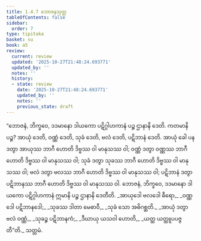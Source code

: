 ```yaml
---
title: 1.4.7 ဘောဇနသုတ္တ
tableOfContents: false
sidebar:
  order: 7
type: tipitaka
basket: su
book: a5
review:
  current: review
  updated: '2025-10-27T21:48:24.693771'
  updated_by: ''
  notes: ''
  history:
  - state: review
    date: '2025-10-27T21:48:24.693771'
    updated_by: ''
    notes: ''
    previous_state: draft
---
```



<ReviewStatus review={frontmatter.review} showDetails={true} />

<HypothesisAnnotation frontmatter={frontmatter} />

<DynamicBreadcrumb />

<Division number="37" book="a5" e="ch" v="16" p="35">

<Paragraph number="192" book="a5">
“ဘောဇနံ, ဘိက္ခဝေ, ဒဒမာနော ဒါယကော ပဋိဂ္ဂါဟကာနံ ပဉ္စ ဌာနာနိ ဒေတိ. ကတမာနိ ပဉ္စ? အာယုံ ဒေတိ, ဝဏ္ဏံ ဒေတိ, သုခံ ဒေတိ, ဗလံ ဒေတိ, ပဋိဘာနံ ဒေတိ. အာယုံ ခေါ ပန ဒတွာ အာယုဿ ဘာဂီ ဟောတိ ဒိဗ္ဗဿ ဝါ မာနုသဿ ဝါ; ဝဏ္ဏံ ဒတွာ ဝဏ္ဏဿ ဘာဂီ ဟောတိ ဒိဗ္ဗဿ ဝါ မာနုသဿ ဝါ; သုခံ ဒတွာ သုခဿ ဘာဂီ ဟောတိ ဒိဗ္ဗဿ ဝါ မာနုသဿ ဝါ; ဗလံ ဒတွာ ဗလဿ ဘာဂီ ဟောတိ ဒိဗ္ဗဿ ဝါ မာနုသဿ ဝါ; ပဋိဘာနံ ဒတွာ ပဋိဘာနဿ ဘာဂီ ဟောတိ ဒိဗ္ဗဿ ဝါ မာနုသဿ ဝါ. ဘောဇနံ, ဘိက္ခဝေ, ဒဒမာနော ဒါယကော ပဋိဂ္ဂါဟကာနံ ဣမာနိ ပဉ္စ ဌာနာနိ ဒေတီတိ.
</Paragraph>

<Paragraph number="193" type="verses" book="a5">
_အာယုဒေါ ဗလဒေါ ဓီရော,_  
_ဝဏ္ဏဒေါ ပဋိဘာနဒေါ;_  
_သုခဿ ဒါတာ မေဓာဝီ,_  
_သုခံ သော အဓိဂစ္ဆတိ._  

</Paragraph>

<Paragraph number="194" type="verses" book="a5">
_အာယုံ ဒတွာ ဗလံ ဝဏ္ဏံ,_  
_သုခဉ္စ ပဋိဘာနကံ;_  
_ဒီဃာယု ယသဝါ ဟောတိ,_  
_ယတ္ထ ယတ္ထူပပဇ္ဇတီ”တိ._  


</Paragraph>
</Division>

<Paragraph number="195" type="center" book="a5">
သတ္တမံ.
</Paragraph>